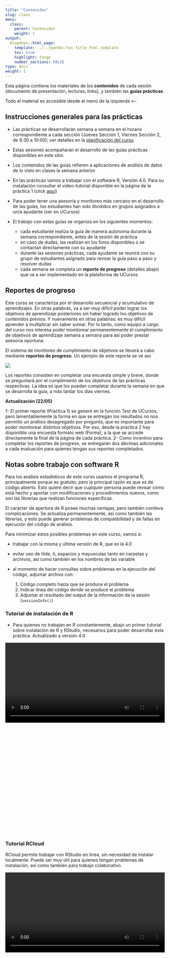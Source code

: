 ```yaml
---
title: "Contenidos"
slug: class
menu:
  class:
    parent: Contenidos
    weight: 1
output:
  blogdown::html_page:
    template: ../../pandoc/toc-title_html.template
    toc: true
    highlight: tango
    number_sections: FALSE
type: docs
weight: 1
---
```


Esta página contiene los materiales de los **contenidos** de cada sesión (documento de presentación, lecturas, links), y también las **guías prácticas**.

Todo el material es accesible desde el menú de la izquierda <--

## Instrucciones generales para las prácticas

- Las prácticas se desarrollarán semana a semana en el horario correspondiente a cada sección (Jueves Sección 1, Viernes Sección 2, de 8:30 a 10:00); ver detalles en la [planificación del curso](/schedule).

- Estas sesiones acompañarán el desarrollo de las guías prácticas disponibles en este sitio.

- Los contenidos de las guías refieren a aplicaciones de análisis de datos de lo visto en clases la semana anterior

- En las prácticas vamos a trabajar con el software R, Versión 4.0. Para su instalación consultar el video-tutorial disponible en la página de la práctica 1 (click [aquí](/assignment/01-code#videos_inicio))

- Para poder tener una asesoría y monitoreo más cercano en el desarrollo de las guías, los estudiantes han sido divididos en grupos asignados a un/a ayudante (ver en UCursos)

- El trabajo con estas guías se organiza en los siguientes momentos:

  - cada estudiante realiza la guía de manera autónoma durante la semana correspondiente, antes de la sesión de práctica
  - en caso de dudas, las realizan en los foros disponibles o se contactan directamente con su ayudante
  - durante las sesiones prácticas, cada ayudante se reunirá con su grupo de estudiantes asignado para revisar la guía paso a paso y resolver dudas
  - cada semana se completa un **reporte de progreso** (detalles abajo) que va a ser implementado en la plataforma de UCursos

## Reportes de progreso{#reporte}

Este curso se caracteriza por el desarrollo secuencial y acumulativo de aprendizajes. En otras palabras, va a ser muy difícil poder lograr los objetivos de aprendizaje posteriores sin haber logrado los objetivos de contenidos previos. Y nuevamente en otras palabras: es muy difícil aprender a multiplicar sin saber sumar. Por lo tanto, como equipo a cargo del curso nos interesa poder monitorear permanentemente el cumplimiento de objetivos de aprendizaje semana a semana para así poder prestar asesoría oportuna.

El sistema de monitoreo de cumplimiento de objetivos se llevará a cabo mediante **reportes de progreso**. Un ejemplo de este reporte se ve así:

![](/images/reporte_progreso.png)

Los reportes consisten en completar una encuesta simple y breve, donde se preguntará por el cumplimiento de los objetivos de las prácticas respectivas. La idea es que los puedan completar durante la semana en que se desarrolla la guía, a más tardar los días viernes.

**Actualización (22/05)**

1- El primer reporte (Praćtica 1) se generó en la función Test de UCursos, pero lamentablemente la forma en que se entregan los resultados no nos permitió un análisis desagregado por pregunta, que es importante para poder monitorear distintos objetivos. Por eso, desde la práctica 2 hay disponible una encuesta formato web (Forms), a la que se accede directamente la final de la página de cada práctica.
2- Como incentivo para completar los reportes de progreso, se entregarán dos décimas adicionales a cada evaluación para quienes tengan sus reportes completados.


## Notas sobre trabajo con software R

Para los análisis estadísticos de este curso usamos el programa R, principalmente porque es gratuito, pero la principal razón es que es de código abierto. Esto quiere decir que cualquier persona puede revisar cómo está hecho y aportar con modificaciones y procedimientos nuevos, como son las librerías que realizan funciones específicas.

El carácter de apertura de R posee muchas ventajas, pero también conlleva complicaciones. Se actualiza permanentemente, así como también las librerías, y esto puede generar problemas de compatibilidad y de fallas en ejecución del código de análisis.

Para minimizar estos posibles problemas en este curso, vamos a:

- trabajar con la misma y última versión de R, que es la 4.0
- evitar uso de tilde, ñ, espacios y mayusculas tanto en carpetas y archivos, así como también en los nombres de las variable
- al momento de hacer consultas sobre problemas en la ejecución del código, adjuntar archivo con:

  1. Código completo hasta que se produce el problema
  2. Indicar línea del código donde se produce el problema
  3. Adjuntar el resultado del output de la información de la sesión (`sessionInfo()`)

### Tutorial de instalación de R {#installR}

- Para quienes no trabajan en R constantemente, abajo un primer tutorial  sobre instalación de R y RStudio, necesarios para poder desarrollar esta práctica: <span class="sidenote"> Actualizado a versión 4.0 </span>

<div style="width: 100%; height: 600px; overflow: hidden;">
<video  style="width: 100%;" controls>
<source src="https://www.dropbox.com/s/goofz32r5htw6pt/tutorialR-4.0.mp4?raw=1" type="video/mp4">
</video>
</div>

### Tutorial RCloud

RCloud permite trabajar con RStudio en línea, sin necesidad de instalar localmente. Puede ser muy útil para quienes tengan problemas de instalación, así como también para trabajo colaborativo.

<div style="width: 100%; height: 600px; overflow: hidden;">
<video  style="width: 100%;" controls>
<source src="https://www.dropbox.com/s/6nqm99dqnjvtmry/rcloud.mp4?raw=1" type="video/mp4">
</video>
</div>
